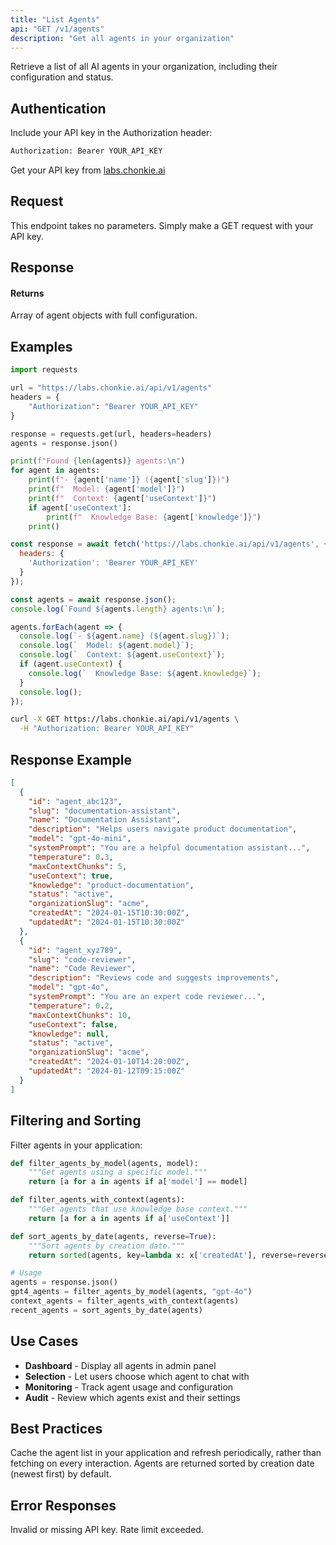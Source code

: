 ```yaml
---
title: "List Agents"
api: "GET /v1/agents"
description: "Get all agents in your organization"
---
```


Retrieve a list of all AI agents in your organization, including their configuration and status.

## Authentication

Include your API key in the Authorization header:

```bash
Authorization: Bearer YOUR_API_KEY
```

Get your API key from [labs.chonkie.ai](https://labs.chonkie.ai)

## Request

This endpoint takes no parameters. Simply make a GET request with your API key.

## Response

#### Returns

Array of agent objects with full configuration.

## Examples

<CodeGroup>

```python Python
import requests

url = "https://labs.chonkie.ai/api/v1/agents"
headers = {
    "Authorization": "Bearer YOUR_API_KEY"
}

response = requests.get(url, headers=headers)
agents = response.json()

print(f"Found {len(agents)} agents:\n")
for agent in agents:
    print(f"- {agent['name']} ({agent['slug']})")
    print(f"  Model: {agent['model']}")
    print(f"  Context: {agent['useContext']}")
    if agent['useContext']:
        print(f"  Knowledge Base: {agent['knowledge']}")
    print()
```

```javascript JavaScript
const response = await fetch('https://labs.chonkie.ai/api/v1/agents', {
  headers: {
    'Authorization': 'Bearer YOUR_API_KEY'
  }
});

const agents = await response.json();
console.log(`Found ${agents.length} agents:\n`);

agents.forEach(agent => {
  console.log(`- ${agent.name} (${agent.slug})`);
  console.log(`  Model: ${agent.model}`);
  console.log(`  Context: ${agent.useContext}`);
  if (agent.useContext) {
    console.log(`  Knowledge Base: ${agent.knowledge}`);
  }
  console.log();
});
```

```bash cURL
curl -X GET https://labs.chonkie.ai/api/v1/agents \
  -H "Authorization: Bearer YOUR_API_KEY"
```

</CodeGroup>

## Response Example

```json
[
  {
    "id": "agent_abc123",
    "slug": "documentation-assistant",
    "name": "Documentation Assistant",
    "description": "Helps users navigate product documentation",
    "model": "gpt-4o-mini",
    "systemPrompt": "You are a helpful documentation assistant...",
    "temperature": 0.3,
    "maxContextChunks": 5,
    "useContext": true,
    "knowledge": "product-documentation",
    "status": "active",
    "organizationSlug": "acme",
    "createdAt": "2024-01-15T10:30:00Z",
    "updatedAt": "2024-01-15T10:30:00Z"
  },
  {
    "id": "agent_xyz789",
    "slug": "code-reviewer",
    "name": "Code Reviewer",
    "description": "Reviews code and suggests improvements",
    "model": "gpt-4o",
    "systemPrompt": "You are an expert code reviewer...",
    "temperature": 0.2,
    "maxContextChunks": 10,
    "useContext": false,
    "knowledge": null,
    "status": "active",
    "organizationSlug": "acme",
    "createdAt": "2024-01-10T14:20:00Z",
    "updatedAt": "2024-01-12T09:15:00Z"
  }
]
```

## Filtering and Sorting

Filter agents in your application:

```python
def filter_agents_by_model(agents, model):
    """Get agents using a specific model."""
    return [a for a in agents if a['model'] == model]

def filter_agents_with_context(agents):
    """Get agents that use knowledge base context."""
    return [a for a in agents if a['useContext']]

def sort_agents_by_date(agents, reverse=True):
    """Sort agents by creation date."""
    return sorted(agents, key=lambda x: x['createdAt'], reverse=reverse)

# Usage
agents = response.json()
gpt4_agents = filter_agents_by_model(agents, "gpt-4o")
context_agents = filter_agents_with_context(agents)
recent_agents = sort_agents_by_date(agents)
```

## Use Cases

- **Dashboard** - Display all agents in admin panel
- **Selection** - Let users choose which agent to chat with
- **Monitoring** - Track agent usage and configuration
- **Audit** - Review which agents exist and their settings

## Best Practices

<Tip>
  Cache the agent list in your application and refresh periodically, rather than fetching on every interaction.
</Tip>

<Info>
  Agents are returned sorted by creation date (newest first) by default.
</Info>

## Error Responses

<ResponseField name="401 Unauthorized">
  Invalid or missing API key.
</ResponseField>

<ResponseField name="429 Too Many Requests">
  Rate limit exceeded.
</ResponseField>
